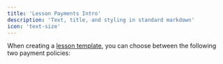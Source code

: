 ```yaml
---
title: 'Lesson Payments Intro'
description: 'Text, title, and styling in standard markdown'
icon: 'text-size'
---
```


When creating a [lesson template](/templates/lesson-template-intro), you can choose between the following two payment policies:

